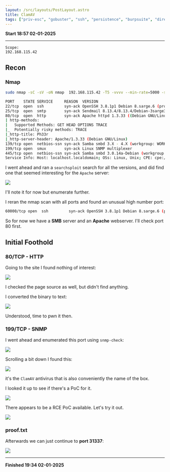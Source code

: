 ```yaml
---
layout: /src/layouts/PostLayout.astro
title: ClamAV
tags: ["priv-esc", "gobuster", "ssh", "persistence", "burpsuite", "directory-traversal"]
---
```


**Start 18:57 02-01-2025**

---
```
Scope:
192.168.115.42
```
## Recon

### Nmap

```bash
sudo nmap -sC -sV -oN nmap  192.168.115.42 -T5 -vvvv --min-rate=5000 -sT

PORT    STATE SERVICE     REASON  VERSION                                        
22/tcp  open  ssh         syn-ack OpenSSH 3.8.1p1 Debian 8.sarge.6 (protocol 2.0)
25/tcp  open  smtp        syn-ack Sendmail 8.13.4/8.13.4/Debian-3sarge3     
80/tcp  open  http        syn-ack Apache httpd 1.3.33 ((Debian GNU/Linux))
| http-methods: 
|   Supported Methods: GET HEAD OPTIONS TRACE
|_  Potentially risky methods: TRACE
|_http-title: Ph33r
|_http-server-header: Apache/1.3.33 (Debian GNU/Linux)
139/tcp open  netbios-ssn syn-ack Samba smbd 3.X - 4.X (workgroup: WORKGROUP)
199/tcp open  smux        syn-ack Linux SNMP multiplexer
445/tcp open  netbios-ssn syn-ack Samba smbd 3.0.14a-Debian (workgroup: WORKGROUP)
Service Info: Host: localhost.localdomain; OSs: Linux, Unix; CPE: cpe:/o:linux:linux_kernel
```

I went ahead and ran a `searchsploit` search for all the versions, and did find one that seemed interesting for the `Apache` server:

![](../../../assets/332a7956c6bfe8b2ac58f232f1fe9e71.png)

I'll note it for now but enumerate further.

I reran the nmap scan with all ports and found an unusual high number port:

```bash
60000/tcp open  ssh         syn-ack OpenSSH 3.8.1p1 Debian 8.sarge.6 (protocol 2.0)
```

So for now we have a **SMB** server and an **Apache** webserver. I'll check port 80 first.


## Initial Foothold

### 80/TCP - HTTP

Going to the site I found nothing of interest:

![](../../../assets/848515e783b769c135f4bdc650fc4b62.png)

I checked the page source as well, but didn't find anything.

I converted the binary to text:

![](../../../assets/1bdfc2eb8be31b1d12237dbca40f534f.png)

Understood, time to pwn it then.

### 199/TCP - SNMP 

I went ahead and enumerated this port using `snmp-check`:

![](../../../assets/c0faae3a43a4e33750d03ca40d73ca21.png)

Scrolling a bit down I found this:

![](../../../assets/19a58af38c4c7ed0e58be8943b94de39.png)

it's the `ClamAV` antivirus that is also conveniently the name of the box.

I looked it up to see if there's a PoC for it.

![](../../../assets/8888c3814e79ae4446922fe0911a9fe5.png)

There appears to be a RCE PoC available. Let's try it out.

![](../../../assets/8c8381c519bd3e704114b2fb51216522.png)

### proof.txt

Afterwards we can just continue to **port 31337**:

![](../../../assets/1adcd61ab4806ae8af8032c8b79ea201.png)

---

**Finished 19:34 02-01-2025**

[^Links]: [[OSCP Prep]] 